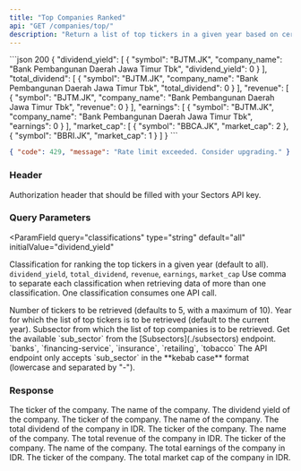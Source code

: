 ```yaml
---
title: "Top Companies Ranked"
api: "GET /companies/top/"
description: "Return a list of top tickers in a given year based on certain classification (dividend yield, total dividend, revenue, or earnings)"
---
```


<ResponseExample>
```json 200
{
    "dividend_yield": [
      {
        "symbol": "BJTM.JK",
        "company_name": "Bank Pembangunan Daerah Jawa Timur Tbk",
        "dividend_yield": 0
      }
    ],
    "total_dividend": [
      {
        "symbol": "BJTM.JK",
        "company_name": "Bank Pembangunan Daerah Jawa Timur Tbk",
        "total_dividend": 0
      }
    ],
    "revenue": [
      {
        "symbol": "BJTM.JK",
        "company_name": "Bank Pembangunan Daerah Jawa Timur Tbk",
        "revenue": 0
      }
    ],
    "earnings": [
      {
        "symbol": "BJTM.JK",
        "company_name": "Bank Pembangunan Daerah Jawa Timur Tbk",
        "earnings": 0
      }
    ],
    "market_cap": [
    {
      "symbol": "BBCA.JK",
      "market_cap": 2
    },
    {
      "symbol": "BBRI.JK",
      "market_cap": 1
    }
  ]
}
```

```json 429
{ "code": 429, "message": "Rate limit exceeded. Consider upgrading." }
```

</ResponseExample>

### Header

<ParamField header="Authorization" type="string" required>
  Authorization header that should be filled with your Sectors API key.
</ParamField>

### Query Parameters

<ParamField
  query="classifications"
  type="string"
  default="all"
  initialValue="dividend_yield"
>
  Classification for ranking the top tickers in a given year (default to all).
  <AccordionGroup>
    <Accordion title="Available classifications">
      `dividend_yield`, `total_dividend`, `revenue`, `earnings`, `market_cap`
    </Accordion>
    <Accordion title="Format">
      Use comma to separate each classification when retrieving data of more
      than one classification.
    </Accordion>
    <Accordion title="API call consumption">
      One classification consumes one API call.
    </Accordion>
  </AccordionGroup>
</ParamField>

<ParamField query="n_stock" type="integer" default="5">
  Number of tickers to be retrieved (defaults to 5, with a maximum of 10).
</ParamField>

<ParamField query="year" type="integer" default="current year">
  Year for which the list of top tickers is to be retrieved (default to the
  current year).
</ParamField>

<ParamField query="sub_sector" type="string">
  Subsector from which the list of top companies is to be retrieved.
  <AccordionGroup>
    <Accordion title="Get the available sub_sector">
      Get the available `sub_sector` from the [Subsectors](./subsectors)
      endpoint.
    </Accordion>
    <Accordion title="Examples of the sub_sector">
      `banks`, `financing-service`, `insurance`, `retailing`, `tobacco`
    </Accordion>
    <Accordion title="Format">
      The API endpoint only accepts `sub_sector` in the **kebab case** format
      (lowercase and separated by "-").
    </Accordion>
  </AccordionGroup>
</ParamField>

### Response

<ResponseField name="dividend_yield" type="DividendYieldData[]">
  <Expandable title="properties">
    <ResponseField name="DividendYieldData.symbol" type="string" required>
      The ticker of the company.
    </ResponseField>
    <ResponseField name="DividendYieldData.company_name" type="string" required>
      The name of the company.
    </ResponseField>
    <ResponseField
      name="DividendYieldData.dividend_yield"
      type="float"
      required
    >
      The dividend yield of the company.
    </ResponseField>
  </Expandable>
</ResponseField>

<ResponseField name="total_dividend" type="TotalDividendData[]">
  <Expandable title="properties">
    <ResponseField name="TotalDividendData.symbol" type="string" required>
      The ticker of the company.
    </ResponseField>
    <ResponseField name="TotalDividendData.company_name" type="string" required>
      The name of the company.
    </ResponseField>
    <ResponseField
      name="TotalDividendData.total_dividend"
      type="float"
      required
    >
      The total dividend of the company in IDR.
    </ResponseField>
  </Expandable>
</ResponseField>

<ResponseField name="revenue" type="RevenueData[]">
  <Expandable title="properties">
    <ResponseField name="RevenueData.symbol" type="string" required>
      The ticker of the company.
    </ResponseField>
    <ResponseField name="RevenueData.company_name" type="string" required>
      The name of the company.
    </ResponseField>
    <ResponseField name="RevenueData.revenue" type="float" required>
      The total revenue of the company in IDR.
    </ResponseField>
  </Expandable>
</ResponseField>

<ResponseField name="earnings" type="EarningsData[]">
  <Expandable title="properties">
    <ResponseField name="EarningsData.symbol" type="string" required>
      The ticker of the company.
    </ResponseField>
    <ResponseField name="EarningsData.company_name" type="string" required>
      The name of the company.
    </ResponseField>
    <ResponseField name="EarningsData.earnings" type="float" required>
      The total earnings of the company in IDR.
    </ResponseField>
  </Expandable>
</ResponseField>

<ResponseField name="market_cap" type="MarketCapData[]">
  <Expandable title="properties">
    <ResponseField name="MarketCapData.symbol" type="string" required>
      The ticker of the company.
    </ResponseField>
    <ResponseField name="MarketCapData.market_cap" type="int" required>
      The total market cap of the company in IDR.
    </ResponseField>
  </Expandable>
</ResponseField>

